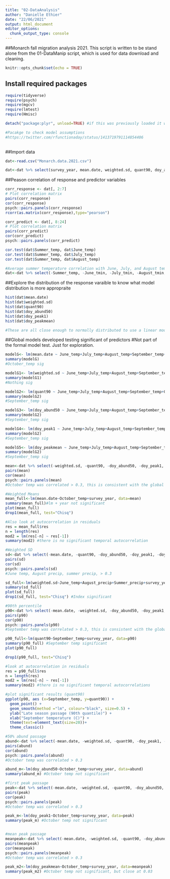 ```yaml
---
title: "02-DataAnalysis"
author: "Danielle Ethier"
date: "22/06/2021"
output: html_document
editor_options: 
  chunk_output_type: console
---
```


##Monarch fall migration analysis 2021. This script is written to be stand alone from the 01-DataManip script, which is used for data download and cleaning. 

```r
knitr::opts_chunk$set(echo = TRUE)
```

## Install required packages

```r

require(tidyverse)  
require(psych)
require(mgcv)
require(lmtest)
require(Hmisc)

detach("package:plyr", unload=TRUE) #if this was previously loaded it will cause a headache. 

#Pacakge to check model assumptions
#https://twitter.com/rfunctionaday/status/1413719791114854406
 
```

##Import data

```r

dat<-read.csv("Monarch.data.2021.csv")

dat<-dat %>% select(survey_year, mean.date, weighted.sd, quant90, doy_abund50, doy_peak1, doy_peakmean, June_temp, July_temp, August_temp, September_temp, October_temp, Summer_temp, June_tmin, July_tmin, August_tmin, September_tmin, October_tmin, Summer_temp, June_precip, July_precip, August_precip, September_precip, October_precip, Summer_precip)

```

##Peason correlation of response and predictor variables
```r

corr_response <- dat[, 2:7]
# Plot correlation matrix
pairs(corr_response)
cor(corr_response)
psych::pairs.panels(corr_response)
rcorr(as.matrix(corr_response),type="pearson")

corr_predict <- dat[, 8:24]
# Plot correlation matrix
pairs(corr_predict)
cor(corr_predict)
psych::pairs.panels(corr_predict)

cor.test(dat$Summer_temp, dat$June_temp)
cor.test(dat$Summer_temp, dat$July_temp)
cor.test(dat$Summer_temp, dat$August_temp)

#Average summer temperature correlation with June, July, and August temps. Further, mean temp is correlated with min temp. Therefore, they will be removed from the analysis
dat<-dat %>% select(-Summer_temp, -June_tmin, -July_tmin, -August_tmin, -September_tmin, -October_tmin)

```

##Explore the distribution of the response varaible to know what model distribution is more appropraite
```r

hist(dat$mean.date)
hist(dat$weighted.sd)
hist(dat$quant90)
hist(dat$doy_abund50)
hist(dat$doy_peak1)
hist(dat$doy_peakmean)

#These are all close enough to normally distributed to use a linear model 

```

##Global models developed testing significant of predictors
#Not part of the formal model test. Just for exploration. 

```r

modelG<- lm(mean.date ~ June_temp+July_temp+August_temp+September_temp+October_temp+June_precip+July_precip+August_precip+September_precip+October_precip+Summer_precip+survey_year, data=dat)
summary(modelG)
#October_temp sig

modelG1<- lm(weighted.sd ~ June_temp+July_temp+August_temp+September_temp+October_temp+June_precip+July_precip+August_precip+September_precip+October_precip+Summer_precip+survey_year, data=dat)
summary(modelG1)
#Nothing sig

modelG2<- lm(quant90 ~ June_temp+July_temp+August_temp+September_temp+October_temp+June_precip+July_precip+August_precip+September_precip+October_precip+Summer_precip+survey_year, data=dat)
summary(modelG2)
#September_temp sig

modelG3<- lm(doy_abund50 ~ June_temp+July_temp+August_temp+September_temp+October_temp+June_precip+July_precip+August_precip+September_precip+October_precip+Summer_precip+survey_year, data=dat)
summary(modelG2)
#September_temp sig

modelG4<- lm(doy_peak1 ~ June_temp+July_temp+August_temp+September_temp+October_temp+June_precip+July_precip+August_precip+September_precip+October_precip+Summer_precip+survey_year, data=dat)
summary(modelG2)
#September_temp sig

modelG5<- lm(doy_peakmean ~ June_temp+July_temp+August_temp+September_temp+October_temp+June_precip+July_precip+August_precip+September_precip+October_precip+Summer_precip+survey_year, data=dat)
summary(modelG2)
#September_temp sig

```

```r

mean<-dat %>% select(-weighted.sd, -quant90, -doy_abund50, -doy_peak1, -doy_peakmean)
pairs(mean)
cor(mean)
psych::pairs.panels(mean)
#October temp was correlated > 0.3, this is consistent with the global model above. 

#Weighted Means
mean_full<-lm(mean.date~October_temp+survey_year, data=mean)
summary(mean_full)#lm + year not significant
plot(mean_full)
drop1(mean_full, test="Chisq")

#Also look at autocorrelation in residuals
res = mean_full$res 
n = length(res) 
mod2 = lm(res[-n] ~ res[-1]) 
summary(mod2) #there is no significant temporal autocorrelation

#Weighted SD
sd<-dat %>% select(-mean.date, -quant90, -doy_abund50, -doy_peak1, -doy_peakmean)
pairs(sd)
cor(sd)
psych::pairs.panels(sd)
#June temp, August precip, summer precip, > 0.3

sd_full<-lm(weighted.sd~June_temp+August_precip+Summer_precip+survey_year, data=sd)
summary(sd_full)
plot(sd_full)
drop1(sd_full, test="Chisq") #Index significant

#90th percentile
p90<-dat %>% select(-mean.date, -weighted.sd, -doy_abund50, -doy_peak1, -doy_peakmean)
pairs(p90)
cor(p90)
psych::pairs.panels(p90)
#September temp was correlated > 0.3, this is consistent with the global model

p90_full<-lm(quant90~September_temp+survey_year, data=p90)
summary(p90_full) #September temp significant
plot(p90_full)

drop1(p90_full, test="Chisq")

#look at autocorrelation in residuals
res = p90_full$res 
n = length(res) 
mod2 = lm(res[-n] ~ res[-1]) 
summary(mod2) #there is no significant temporal autocorrelations

#plot significant results (quant90)
ggplot(p90, aes (x=September_temp, y=quant90)) +
  geom_point() +
  geom_smooth(method ="lm", colour="black", size=0.5) + 
  ylab("Late season passage (90th quantile)") +
  xlab("September temperature (C)") +
  theme(text=element_text(size=20))+
  theme_classic()

#50% abund passage 
abund<-dat %>% select(-mean.date, -weighted.sd, -quant90, -doy_peak1, -doy_peakmean)
pairs(abund)
cor(abund)
psych::pairs.panels(abund)
#October temp was correlated > 0.3

abund_m<-lm(doy_abund50~October_temp+survey_year, data=abund)
summary(abund_m) #October temp not significant

#first peak passage 
peak<-dat %>% select(-mean.date, -weighted.sd, -quant90, -doy_abund50, -doy_peakmean)
pairs(peak)
cor(peak)
psych::pairs.panels(peak)
#October temp was correlated > 0.3

peak_m<-lm(doy_peak1~October_temp+survey_year, data=peak)
summary(peak_m) #October temp not significant


#mean peak passage 
meanpeak<-dat %>% select(-mean.date, -weighted.sd, -quant90, -doy_abund50, -doy_peak1)
pairs(meanpeak)
cor(meanpeak)
psych::pairs.panels(meanpeak)
#October temp was correlated > 0.3

peak_m2<-lm(doy_peakmean~October_temp+survey_year, data=meanpeak)
summary(peak_m2) #October temp not significant, but close at 0.03 



```